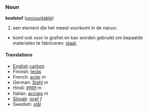 ===Noun===
'''koolstof''' ([[uncountable]])
# een element die het meest voorkomt in de natuur.
* komt ook voor in grafiet en kan worden gebruikt om bepaalde materialen te fabriceren: [[staal]],

====Translations====
*[[English]] [[carbon]]
*Finnish: [[teräs]]
*French: [[acier]] ''m''
*German: [[Stahl]] ''m''
*Hindi: [[इस्पात]] ''m''
*Italian: [[acciaio]] ''m''
*[[Slovak]]: [[oceľ]] ''f''
*Swedish: [[stål]]